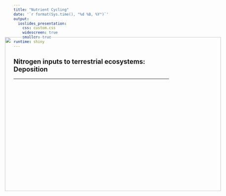 ```yaml
---
title: "Nutrient Cycling"
date: '`r format(Sys.time(), "%d %B, %Y")`'
output: 
  ioslides_presentation:
    css: custom.css
    widescreen: true
    smaller: true
runtime: shiny
---
```



## Nitrogen inputs to terrestrial ecosystems: Deposition
<hr>
<br />

<IMG STYLE="position:absolute; TOP:175px; LEFT:200px; WIDTH:700px; HEIGHT:500px" SRC="images/epa-trends.jpg">




